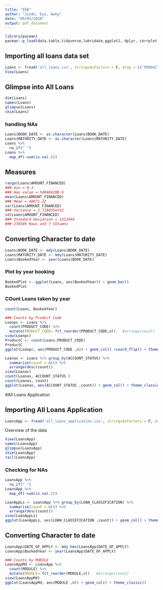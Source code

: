 ```yaml
---
title: "EDA"
author: "Jindu, Eyo, Awhy"
date: "09/03/2020"
output: pdf_document
---
```


```r
library(pacman)
pacman::p_load(data.table,tidyverse,lubridate,ggplot2, dplyr, corrplot, cowplot, purrr,skimr, stringr, forcats, reprex,magrittr)

```

## Importing **all loans** data set

```r
Loans <- fread('all_loans.csv', stringsAsFactors = F, drop = c('PRODUCT_NAME', 'LOAN_REF', 'CURRENCY'))
View(Loans)

```

## Glimpse into **All Loans**

```r
dim(Loans)
names(Loans)
glimpse(Loans)
skim(Loans)
```

### handling NAs
```r
Loans$BOOK_DATE <- as.character(Loans$BOOK_DATE)
Loans$MATURITY_DATE <- as.character(Loans$MATURITY_DATE)
Loans %>% 
  na_if(" ")
Loans %>% 
  map_df(~sum(is.na(.)))


```
## Measures
```r

range(Loans$AMOUNT_FINANCED)  
### min = 0.1 
### max value = 540484208.6
mean(Loans$AMOUNT_FINANCED) 
### Mean = 40671.22
var(Loans$AMOUNT_FINANCED)
### Variance = 1.718835e+12
sd(Loans$AMOUNT_FINANCED)
### Standard Deviation = 1311044
### 278505 Rows and 7 COlumns
```

## Converting Character to date 
```r

Loans$BOOK_DATE <- mdy(Loans$BOOK_DATE)
Loans$MATURITY_DATE <- mdy(Loans$MATURITY_DATE)
Loans$BookedYear <- year(Loans$BOOK_DATE)
```

### Plot by year booking
```r
BookedPlot <- ggplot(Loans, aes(BookedYear)) + geom_bar()
BookedPlot
```

### COunt Loans taken by year
```r
count(Loans, BookedYear)

```

```r
### Counts by Product Code
Loanpc <- Loans %>% 
  count(PRODUCT_CODE) %>% 
  mutate(PRODUCT_CODE= fct_reorder(PRODUCT_CODE,n))   #arrange(count)
view(Loanpc)
ProductC <- count(Loans,PRODUCT_CODE)
ProductC
ggplot(Loanpc, aes(PRODUCT_CODE ,n)) + geom_col() +coord_flip() + theme_classic()

```

```r
Loanas <- Loans %>% group_by(ACCOUNT_STATUS) %>% 
  summarise(count = n()) %>% 
  arrange(desc(count))
view(Loanas)
count(Loanas, ACCOUNT_STATUS )
count(Loanas, count)
ggplot(Loanas, aes(ACCOUNT_STATUS ,count)) + geom_col() + theme_classic()

```

<!-- ```{r} -->
<!-- Loanas %>% -->
<!-- split(.$ACCOUNT_STATUS) %>% -->
<!-- map(~ lm( ~ Petal.Length, data = .)) %>% -->
<!-- map(summary) %>% -->
<!-- map_dbl("r.squared") -->
<!-- View(iris) -->
<!-- ``` -->

#All Loans Application

## Importing All Loans Application
```r
LoansApp <- fread('all_loans_application.csv', stringsAsFactors = F, drop =c('OFFERID','APPLICATION_STATUS'))

```
Overview of the data
```r
View(LoansApp)
names(LoansApp)
glimpse(LoansApp)
skim(LoansApp)
tail(LoansApp)
```
### Checking for NAs
```r
LoansApp %>% 
  na_if(" ")
LoansApp %>% 
  map_df(~sum(is.na(.)))
```

```r
LoanAppLs <- LoansApp %>% group_by(LOAN_CLASSIFICATION) %>% 
  summarise(count = n()) %>% 
  arrange(desc(count))
view(LoanAppLs)
ggplot(LoanAppLs, aes(LOAN_CLASSIFICATION ,count)) + geom_col() + theme_classic()

```

## Converting Character to date 
```r

LoansApp$DATE_OF_APPLY <- mdy_hms(LoansApp$DATE_OF_APPLY)
LoansApp$BookedYear <- year(LoansApp$DATE_OF_APPLY)

```
```r
### Counts by MODULE
LoansAppMd <- LoansApp %>% 
  count(MODULE) %>% 
  mutate(MODULE= fct_reorder(MODULE,n))   #arrange(count)
view(LoansAppMd)
ggplot(LoansAppMd, aes(MODULE ,n)) + geom_col() + theme_classic()

```

```r

```

